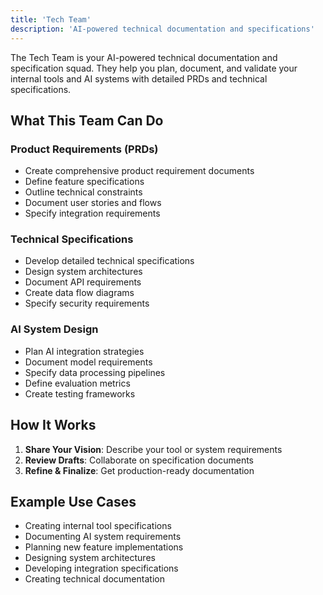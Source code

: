```yaml
---
title: 'Tech Team'
description: 'AI-powered technical documentation and specifications'
---
```


The Tech Team is your AI-powered technical documentation and specification squad. They help you plan, document, and validate your internal tools and AI systems with detailed PRDs and technical specifications.

## What This Team Can Do

### Product Requirements (PRDs)
- Create comprehensive product requirement documents
- Define feature specifications
- Outline technical constraints
- Document user stories and flows
- Specify integration requirements

### Technical Specifications
- Develop detailed technical specifications
- Design system architectures
- Document API requirements
- Create data flow diagrams
- Specify security requirements

### AI System Design
- Plan AI integration strategies
- Document model requirements
- Specify data processing pipelines
- Define evaluation metrics
- Create testing frameworks

## How It Works

1. **Share Your Vision**: Describe your tool or system requirements
2. **Review Drafts**: Collaborate on specification documents
3. **Refine & Finalize**: Get production-ready documentation

## Example Use Cases

- Creating internal tool specifications
- Documenting AI system requirements
- Planning new feature implementations
- Designing system architectures
- Developing integration specifications
- Creating technical documentation 